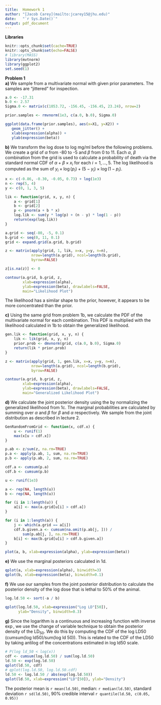 ```yaml
---
title:  Homework 1
author: "[Jacob Carey](mailto:jcarey15@jhu.edu)"
date:   "`r Sys.Date()`"
output: pdf_document
---
```


**Libraries**
```r
knitr::opts_chunk$set(cache=TRUE)
knitr::opts_chunk$set(echo=FALSE)
# library(MASS)
library(mvtnorm)
library(ggplot2)
set.seed(1)
```

**Problem 1**  
**a)**
We sample from a multivariate normal with given prior parameters.
The samples are "jittered" for inspection.  
```r
a.0 <- -17.31
b.0 <- 2.57
Sigma.0 <- matrix(c(1053.72, -156.45, -156.45, 23.24), nrow=2)

prior.samples <- rmvnorm(1e3, c(a.0, b.0), Sigma.0)

ggplot(data.frame(prior.samples), aes(x=X1, y=X2)) +
   geom_jitter() +
   xlab(expression(alpha)) +
   ylab(expression(beta))
```

**b)**
We transform the log dose to log mg/ml before the following problems.  
We create a grid of $\alpha$ from -80 to -5 and $\beta$ from 0 to 11.
Each $\alpha$, $\beta$ combination from the grid is used to calculate a
probability of death via the standard normal CDF of 
$\alpha + \beta \times x_i$ for each $i = 1, ..., 5$. The log likelihood
is computed as the sum of $y_i \times \log(p_i) + (5 - y_i) \times \log(1 - p_i)$.  

```r
x <- c(-0.86, -0.30, -0.05, 0.73) + log(1e3)
n <- rep(5, 4)
y <- c(0, 1, 3, 5)

lik <- function(grid, x, y, n) {
    a <- grid[1]
    b <- grid[2]
    p <- pnorm(a + b * x)
    log.lik <- sum(y * log(p) + (n - y) * log(1 - p))
    return(exp(log.lik))
}

a.grid <- seq(-80, -5, 0.1)
b.grid <- seq(0, 11, 0.1)
grid <- expand.grid(a.grid, b.grid)

z <- matrix(apply(grid, 1, lik, x=x, y=y, n=n),
            nrow=length(a.grid), ncol=length(b.grid),
            byrow=FALSE)

z[is.na(z)] <- 0

contour(a.grid, b.grid, z, 
        xlab=expression(alpha), 
        ylab=expression(beta), drawlabels=FALSE,
        main="Likelihood Plot")
```

The likelihood has a similar shape to the prior, however, it
appears to be more concentrated than the prior.

**c)**
Using the same grid from problem 1b, we calculate the PDF of the
multivariate normal for each combination. This PDF is multiplied
with the likelihood calculated in 1b to obtain the generalized
likelihood.  

```r
gen.lik <- function(grid, x, y, n) {
    lik <- lik(grid, x, y, n)
    prior.prob <- dmvnorm(grid, c(a.0, b.0), Sigma.0)
    return(lik * prior.prob)
}

z <- matrix(apply(grid, 1, gen.lik, x=x, y=y, n=n),
            nrow=length(a.grid), ncol=length(b.grid),
            byrow=FALSE)

contour(a.grid, b.grid, z, 
        xlab=expression(alpha), 
        ylab=expression(beta), drawlabels=FALSE,
        main="Generalized Likelihood Plot")
```

**d)**
We calculate the joint posterior density using the
by normalizing the generalized likelihood from 1c.
The marginal probabilities are calculated by 
summing over $\alpha$ and $\beta$ for $\beta$
and $\alpha$ respectively. We sample from the
joint distribution as described in lecture 2.  
```r
GenRandomFromGrid <- function(x, cdf.x) {
    u <- runif(1)
    max(x[u > cdf.x])
}

p.ab <- z/sum(z, na.rm=TRUE)
p.a <- apply(p.ab, 1, sum, na.rm=TRUE)
p.b <- apply(p.ab, 2, sum, na.rm=TRUE)

cdf.a <- cumsum(p.a)
cdf.b <- cumsum(p.b)

u <- runif(1e3)

a <- rep(NA, length(u))
b <- rep(NA, length(u))

for (i in 1:length(u)) {
    a[i] <- max(a.grid[u[i] > cdf.a])
}

for (i in 1:length(a)) {
    j <- which(a.grid == a[i])
    cdf.b.given.a <- cumsum(na.omit(p.ab[j, ])) / 
        sum(p.ab[j, ], na.rm=TRUE)
    b[i] <- max(b.grid[u[i] > cdf.b.given.a])
}

plot(a, b, xlab=expression(alpha), ylab=expression(beta))
```

**e)**
We use the marginal posteriors calculated in 1d.  
```r
qplot(a, xlab=expression(alpha), binwidth=3)
qplot(b, xlab=expression(beta), binwidth=0.1)
```

**f)**
We use our samples from the joint posterior
distribution to calculate the posterior density of the
log dose that is lethal to 50% of the animal.  
```r
log.ld.50 <- sort(-a / b)

qplot(log.ld.50, xlab=expression("Log LD"[50]), 
      ylab="Density", binwidth=0.3)
```

**g)**
Since the logarithm is a continuous and increasing function with inverse
$\exp$, we use the change of variable technique to obtain the 
posterior density of the $\text{LD}_{50}$. We do this by computing
the CDF of the log LD50 (cumsum(log ld50)/sum(log ld 50)). This is
related to the CDF of the LD50 by taking antilog of the concentrations
estimated in log ld50 scale.
```r
# P(log ld_50 < log(x))
cdf <- cumsum(log.ld.50) / sum(log.ld.50)
ld.50 <- exp(log.ld.50)
qplot(ld.50, cdf)
# qplot(log.ld.50, log.ld.50.cdf)
ld.50 <- log.ld.50 / abs(exp(log.ld.50))
qplot(ld.50, xlab=expression("LD"[50]), ylab="Density")
```

The posterior mean is `r mean(ld.50)`, median: `r median(ld.50)`,
standard deviation `r sd(ld.50)`, 90% credible interval
`r quantile(ld.50, c(0.05, 0.95))`
